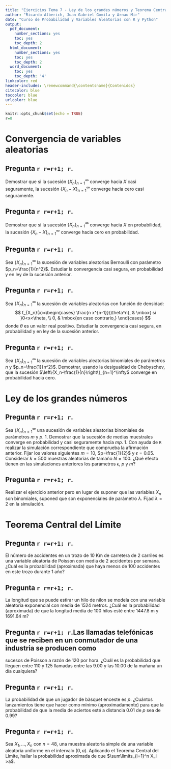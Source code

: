 ```yaml
---
title: "Ejercicios Tema 7 - Ley de los grandes números y Teorema Central del Límite"
author: "Ricardo Alberich, Juan Gabriel Gomila y Arnau Mir"
date: "Curso de Probabilidad y Variables Aleatorias con R y Python"
output:
  pdf_document:
    number_sections: yes
    toc: yes
    toc_depth: 2
  html_document:
    number_sections: yes
    toc: yes
    toc_depth: 2
  word_document:
    toc: yes
    toc_depth: '4'
linkcolor: red
header-includes: \renewcommand{\contentsname}{Contenidos}
citecolor: blue
toccolor: blue
urlcolor: blue
---
```


```r
knitr::opts_chunk$set(echo = TRUE)
r=0
```

# Convergencia de variables aleatorias

## Pregunta `r r=r+1; r`.

Demostrar que si la sucesión $\{X_n\}_{n=1}^\infty$ converge hacia $X$ casi seguramente, la sucesión $\{X_n-X\}_{n=1}^\infty$ converge hacia cero casi seguramente.

## Pregunta `r r=r+1; r`.

Demostrar que si la sucesión $\{X_n\}_{n=1}^\infty$ converge hacia $X$ en probabilidad, la sucesión $\{X_n-X\}_{n=1}^\infty$ converge hacia cero en probabilidad.

## Pregunta `r r=r+1; r`.

Sea $\{X_n\}_{n=1}^\infty$ la sucesión de variables aleatorias Bernoulli con parámetro $p_n=\frac{1}{n^2}$. Estudiar la convergencia casi segura, en probabilidad y en ley de la sucesión anterior.

## Pregunta `r r=r+1; r`.

Sea $\{X_n\}_{n=1}^\infty$ la sucesión de variables aleatorias con función de densidad:
$$
f_{X_n}(x)=\begin{cases}
\frac{n x^{n-1}}{\theta^n}, & \mbox{ si }0<x<\theta, \\
0, & \mbox{en caso contrario,}
\end{cases}
$$
donde $\theta$ es un valor real positivo. Estudiar la convergencia casi segura, en probabilidad y en ley de la sucesión anterior.

## Pregunta `r r=r+1; r`.

Sea $\{X_n\}_{n=1}^\infty$ la sucesión de variables aleatorias binomiales de parámetros $n$ y $p_n=\frac{1}{n^2}$. Demostrar, usando la desigualdad de Chebyschev, que la sucesión $\left\{X_n-\frac{1}{n}\right\}_{n=1}^\infty$ converge en probabilidad hacia cero.


# Ley de los grandes números

## Pregunta `r r=r+1; r`.

Sea $\{X_n\}_{n=1}^\infty$ una sucesión de variables aleatorias binomiales de parámetros $m$ y $p$.
1. Demostrar que la sucesión de medias muestrales converge en probabilidad y casi seguramente hacia $mp$.
1. Con ayuda de `R` realizar la simulación correspondiente que comprueba la afirmación anterior. Fijar los valores siguientes $m=10$, $p=\frac{1}{2}$ y $\epsilon =0.05$. Considerar $k=500$ muestras aleatorias de tamaño $N=100$. ¿Qué efecto tienen en las simulaciones anteriores los parámetros $\epsilon$, $p$ y $m$?

## Pregunta `r r=r+1; r`.

Realizar el ejercicio anterior pero en lugar de suponer que las variables $X_n$ son binomiales, suponed que son exponenciales de parámetro $\lambda$. Fijad $\lambda =2$ en la simulación.

# Teorema Central del Límite

## Pregunta `r r=r+1; r`.

El número de accidentes en un trozo de 10 Km de carretera de 2 carriles es una
variable aleatoria de Poisson con media de 2 accidentes por semana. ¿Cuál es
la probabilidad (aproximada) que haya menos de 100 accidentes en este trozo
durante 1 año?

## Pregunta `r r=r+1; r`.

La longitud que se puede estirar un hilo de nilon se modela con una variable aleatoria exponencial
con media de 1524 metros. ¿Cuál es la probabilidad (aproximada) de que la longitud
media de 100 hilos esté entre 1447.8 m y 1691.64 m?

## Pregunta `r r=r+1; r`.Las llamadas telefónicas que se reciben en un conmutador de una industria se producen como
 sucesos de Poisson a razón de 120 por hora. ¿Cuál es la probabilidad que lleguen
entre 110 y 125 llamadas entre las 9.00 y las 10.00 de la mañana un día cualquiera?

## Pregunta `r r=r+1; r`.

La probabilidad de que un jugador de bàsquet enceste es $p$.
¿Cuántos lanzamientos tiene que hacer como mínimo (aproximadamente) para que la probabilidad de
que la media de aciertos esté a distancia 0.01 de $p$ sea de 0.99?

## Pregunta `r r=r+1; r`.

Sea $X_1,\ldots,X_n$ con $n = 48$, una muestra aleatoria simple de una variable
aleatoria uniforme en el intervalo $(0,a)$. Aplicando el Teorema Central del Límite, hallar la probabilidad aproximada de que
$\sum\limits_{i=1}^n X_i >a$.
